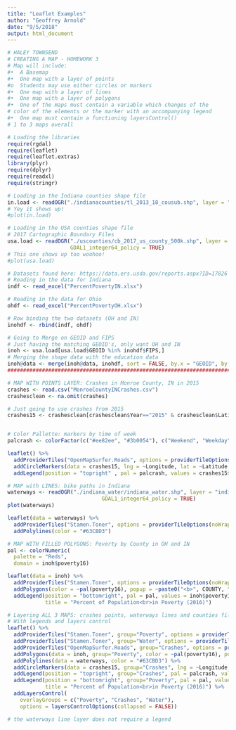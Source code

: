 ```yaml
---
title: "Leaflet Examples"
author: "Geoffrey Arnold"
date: "9/5/2018"
output: html_document
---
```

```r
# HALEY TOWNSEND
# CREATING A MAP - HOMEWORK 3
# Map will include: 
#•	A Basemap
#•	One map with a layer of points
#o	Students may use either circles or markers
#•	One map with a layer of lines
#•	One map with a layer of polygons
#•	One of the maps must contain a variable which changes of the 
# color of the elements or the marker with an accompanying legend
#•	One map must contain a functioning layersControl() 
# 1 to 3 maps overall
```

```r
# Loading the libraries
require(rgdal)
require(leaflet)
require(leaflet.extras)
library(plyr)
require(dplyr)
require(readxl)
require(stringr)
```

################################################################################################################

```r
# Loading in the Indiana counties shape file
in.load <- readOGR("./indianacounties/tl_2013_18_cousub.shp", layer = "tl_2013_18_cousub", GDAL1_integer64_policy = TRUE)
# Yey it shows up!
#plot(in.load)

# Loading in the USA counties shape file
# 2017 Cartographic Boundary Files
usa.load <- readOGR("./uscounties/cb_2017_us_county_500k.shp", layer = "cb_2017_us_county_500k",
                    GDAL1_integer64_policy = TRUE)
# This one shows up too woohoo!
#plot(usa.load)

# Datasets found here: https://data.ers.usda.gov/reports.aspx?ID=17826
# Reading in the data for Indiana
indf <- read_excel("PercentPovertyIN.xlsx")

# Reading in the data for Ohio
ohdf <- read_excel("PercentPovertyOH.xlsx")

# Row binding the two datasets (OH and IN)
inohdf <- rbind(indf, ohdf)

# Going to Merge on GEOID and FIPS
# Just having the matching GEOID's, only want OH and IN
inoh <- usa.load[usa.load$GEOID %in% inohdf$FIPS,]
# Merging the shape data with the education data
inoh@data <- merge(inoh@data, inohdf, sort = FALSE, by.x = "GEOID", by.y = "FIPS")
#################################################################################################################
```

```r
# MAP WITH POINTS LAYER: Crashes in Monroe County, IN in 2015
crashes <- read.csv("MonroeCountyINCrashes.csv")
crashesclean <- na.omit(crashes)

# Just going to use crashes from 2015 
crashes15 <- crashesclean[crashesclean$Year=="2015" & crashesclean$Latitude!=0.00000,]


# Color Pallette: markers by time of week
palcrash <- colorFactor(c("#ee82ee", "#3b0054"), c("Weekend", "Weekday"))

leaflet() %>%
  addProviderTiles("OpenMapSurfer.Roads", options = providerTileOptions(noWrap = TRUE)) %>%
  addCircleMarkers(data = crashes15, lng = ~Longitude, lat = ~Latitude, radius = 1.5, color = ~palcrash(Weekend.)) %>%
  addLegend(position = "topright" , pal = palcrash, values = crashes15$Weekend., title = "Time of Week")
```

```r
# MAP with LINES: bike paths in Indiana
waterways <- readOGR("./indiana_water/indiana_water.shp", layer = "indiana_water",
                              GDAL1_integer64_policy = TRUE)
plot(waterways)

leaflet(data = waterways) %>%
  addProviderTiles("Stamen.Toner", options = providerTileOptions(noWrap = TRUE)) %>%
  addPolylines(color = "#63CBD3")
```

```r
# MAP WITH FILLED POLYGONS: Poverty by County in OH and IN
pal <- colorNumeric(
  palette = "Reds",
  domain = inoh$poverty16)

leaflet(data = inoh) %>%
  addProviderTiles("Stamen.Toner", options = providerTileOptions(noWrap = TRUE)) %>%
  addPolygons(color = ~pal(poverty16), popup = ~paste0("<b>", COUNTY, ":</b> ", poverty16, "%")) %>%
  addLegend(position = "bottomright", pal = pal, values = inoh$poverty16, 
            title = "Percent of Population<br>in Poverty (2016)")
```

```r
# Layering ALL 3 MAPS: crashes points, waterways lines and counties filled by poverty level polygons
# With legends and layers control
leaflet() %>%
  addProviderTiles("Stamen.Toner", group="Poverty", options = providerTileOptions(noWrap = TRUE)) %>%
  addProviderTiles("Stamen.Toner", group="Water", options = providerTileOptions(noWrap = TRUE)) %>%
  addProviderTiles("OpenMapSurfer.Roads", group="Crashes", options = providerTileOptions(noWrap = TRUE)) %>%
  addPolygons(data = inoh, group="Poverty", color = ~pal(poverty16), popup = ~paste0("<b>", COUNTY, ":</b> ", poverty16, "%")) %>%
  addPolylines(data = waterways, color = "#63CBD3") %>%
  addCircleMarkers(data = crashes15, group="Crashes", lng = ~Longitude, lat = ~Latitude, radius = 1.5, color = ~palcrash(Weekend.)) %>%
  addLegend(position = "topright", group="Crashes", pal = palcrash, values = crashes15$Weekend., title = "Time of Week") %>%
  addLegend(position = "bottomright", group="Poverty", pal = pal, values = inoh$poverty16, 
            title = "Percent of Population<br>in Poverty (2016)") %>%
  addLayersControl(
    overlayGroups = c("Poverty", "Crashes", "Water"),
    options = layersControlOptions(collapsed = FALSE))

# the waterways line layer does not require a legend
```


